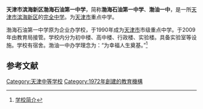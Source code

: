 {{Infobox School
  | name        = 天津市滨海新区渤海石油第一中学
  | other_name  = Tianjin Bohai Oil No.1 School
  | image       = 
  | motto       = 严谨、勤奋、求实、创新
  | established = 1972年
  | type        = 公立完全中学
  | religion    = 
  | affiliation =
  | district    = 滨海新区
  | grades      = 
  | principal   = [[郑宝国|郑宝国]]
  | dean        = 
  | college     = 
  | house       = 
  | sc          =
  | cs          =
  | faculty     = 80
  | staff       = 
  | students    = 
  | athletics   = 
  | conference  = 
  | colors      = 
  | mascot      = 
  | magazine    = 
  | free_label  = 校歌
  | free_text   = 渤油一中校歌
  | free_label2 = 建筑面积
  | free_text2  = 约18000平方米
  | free_label3 = 总建筑面积
  | free_text3  = 约12000平方米
  | free_label4 = 
  | free_text4  = 
  | free_label5 = 
  | free_text5  = 
  | free_label6 = 
  | free_text6  = 
  | address     = 天津市滨海新区童乐路西侧99-79号(300452)
  | tel         = 022-25808382
  | fax         = 
  | mail        = 
  | website     = http://www.byyzh.com.cn/
}}
'''天津市滨海新区渤海石油第一中学'''，简称'''渤海石油第一中学'''、'''渤油一中'''，是一所[[天津市|天津市]][[滨海新区|滨海新区]]的[[完全中学|完全中学]]。为[[天津市|天津市]]重点中学。

渤海石油第一中学原为企业办学校，于1990年成为[[天津市|天津市]]市级重点中学。于2009年由教育局接管。学校内分为初中楼、高中楼、行政楼、实验楼。具备实验室等设施。学校有宿舍。渤油一中办学理念为：“为幸福人生奠基。”<ref>[http://www.byyzh.com.cn/school/xxjj/20091031/7.html 学校简介]{{dead link|date=2018年5月 |bot=InternetArchiveBot |fix-attempted=yes }}</ref>

==参考文献==
{{reflist}}
{{天津市市级重点中学}}
[[Category:天津中等学校|Category:天津中等学校]]
[[Category:1972年創建的教育機構|Category:1972年創建的教育機構]]